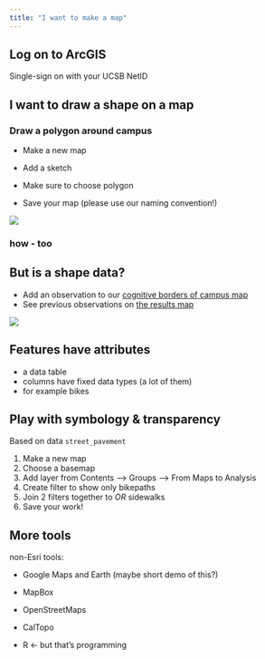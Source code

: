 ```yaml
---
title: "I want to make a map"
---
```


## Log on to ArcGIS

Single-sign on with your UCSB NetID

## I want to draw a shape on a map

### Draw a polygon around campus

-   Make a new map

-   Add a sketch

-   Make sure to choose polygon

-   Save your map (please use our naming convention!)

![](images/sketch-options.png)

### how - too

## But is a shape data?

-   Add an observation to our [cognitive borders of campus map](https://ucsb.maps.arcgis.com/apps/instant/webeditor/index.html?appid=a5e83ae370d64d528aacb3bf27885d05)
-   See previous observations on [the results map](https://arcg.is/11Ca9n1)

![](images/add_a_feature.png){fig-alt="screenshot of the add a polygon button"}

## Features have attributes

-   a data table
-   columns have fixed data types (a lot of them)
-   for example bikes

## Play with symbology & transparency

Based on data `street_pavement`

1. Make a new map
1. Choose a basemap
1. Add layer from Contents --> Groups --> From Maps to Analysis
1. Create filter to show only bikepaths 
1. Join 2 filters together to *OR* sidewalks
1. Save your work!

## More tools

non-Esri tools: 

- Google Maps and Earth (maybe short demo of this?) 

- MapBox 

- OpenStreetMaps 

- CalTopo 

- R ← but that’s programming
